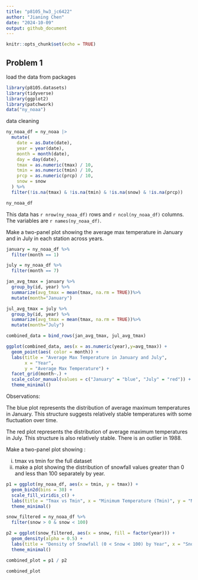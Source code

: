 ```yaml
---
title: "p8105_hw3_jc6422"
author: "Jianing Chen"
date: "2024-10-09"
output: github_document
---
```


```r
knitr::opts_chunk$set(echo = TRUE)
```

## Problem 1

load the data from packages

```r
library(p8105.datasets)
library(tidyverse)
library(ggplot2)
library(patchwork)
data("ny_noaa")
```

data cleaning

```r
ny_noaa_df = ny_noaa |>
  mutate(
    date = as.Date(date),
    year = year(date),
    month = month(date),
    day = day(date),
    tmax = as.numeric(tmax) / 10,  
    tmin = as.numeric(tmin) / 10,  
    prcp = as.numeric(prcp) / 10,
    snow = snow
  ) %>%
  filter(!is.na(tmax) & !is.na(tmin) & !is.na(snow) & !is.na(prcp)) 

ny_noaa_df
```

This data has `r nrow(ny_noaa_df)` rows and `r ncol(ny_noaa_df)` columns. The variables are `r names(ny_noaa_df)`.

Make a two-panel plot showing the average max temperature in January and in July in each station across years.

```r
january = ny_noaa_df %>% 
  filter(month == 1)

july = ny_noaa_df %>% 
  filter(month == 7)

jan_avg_tmax = january %>% 
  group_by(id, year) %>% 
  summarize(avg_tmax = mean(tmax, na.rm = TRUE))%>%
  mutate(month="January")

jul_avg_tmax = july %>% 
  group_by(id, year) %>% 
  summarize(avg_tmax = mean(tmax, na.rm = TRUE))%>%
  mutate(month="July")

combined_data = bind_rows(jan_avg_tmax, jul_avg_tmax)

ggplot(combined_data, aes(x = as.numeric(year),y=avg_tmax)) +
  geom_point(aes( color = month)) +
  labs(title = "Average Max Temperature in January and July", 
       x = "Year", 
       y = "Average Max Temperature") +
  facet_grid(month~.) +
  scale_color_manual(values = c("January" = "blue", "July" = "red")) +
  theme_minimal()

```

Observations:

The blue plot represents the distribution of average maximum temperatures in January.
This structure suggests relatively stable temperatures with some fluctuation over time.

The red plot represents the distribution of average maximum temperatures in July. This structure is also relatively stable. There is an outlier in 1988.

Make a two-panel plot showing :

(i) tmax vs tmin for the full dataset 
(ii) make a plot showing the distribution of snowfall values greater than 0 and less than 100 separately by year.

```r
p1 = ggplot(ny_noaa_df, aes(x = tmin, y = tmax)) +
  geom_bin2d(bins = 30) +
  scale_fill_viridis_c() +
  labs(title = "Tmax vs Tmin", x = "Minimum Temperature (Tmin)", y = "Maximum Temperature (Tmax)") +
  theme_minimal()

snow_filtered = ny_noaa_df %>%
  filter(snow > 0 & snow < 100)

p2 = ggplot(snow_filtered, aes(x = snow, fill = factor(year))) +
  geom_density(alpha = 0.5) +  
  labs(title = "Density of Snowfall (0 < Snow < 100) by Year", x = "Snowfall (cm)", y = "Density") +
  theme_minimal()

combined_plot = p1 / p2

combined_plot
```



